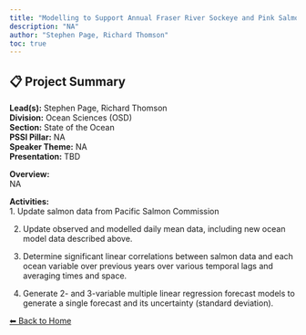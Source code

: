 ---
title: "Modelling to Support Annual Fraser River Sockeye and Pink Salmon Forecasts"
description: "NA"
author: "Stephen Page, Richard Thomson"
toc: true
---

## 📋 Project Summary

**Lead(s):** Stephen Page, Richard Thomson  
**Division:** Ocean Sciences (OSD)  
**Section:** State of the Ocean  
**PSSI Pillar:** NA  
**Speaker Theme:** NA  
**Presentation:** TBD  

**Overview:**  
NA   

**Activities:**  
1.	Update salmon data from Pacific Salmon Commission
2.	Update observed and modelled daily mean data, including new ocean model data described above.
3.	Determine significant linear correlations between salmon data and each ocean variable over previous years over various temporal lags and averaging times and space.
4.	Generate 2- and 3-variable multiple linear regression forecast models to generate a single forecast and its uncertainty (standard deviation).

[⬅ Back to Home](../index.qmd)

